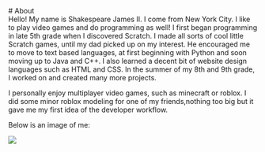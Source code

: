 
<div style={{textAlign: `center`}}>
  # About
</div>

<div className="textbox">
Hello! My name is Shakespeare James II. I come from New York City. I like to play video games and do programming as well! I first began programming in late 5th grade when I discovered Scratch. I made all sorts of cool little Scratch games, until my dad picked up on my interest. He encouraged me to move to text based languages, at first beginning with Python and soon moving up to Java and C++. I also learned a decent bit of website design languages such as HTML and CSS. In the summer of my 8th and 9th grade, I worked on and created many more projects. 

I personally enjoy multiplayer video games, such as minecraft or roblox. I did some minor roblox modeling for one of my friends,nothing too big but it gave me my first idea of the developer workflow.

Below is an image of me:
</div>

<img src="C:\Users\shake\OneDrive\Desktop\Desktop files\Lessons_with_Onepiecefan\sjthecoder\images\webimg.jpeg"></img>
